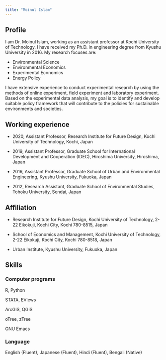 ```yaml
---
title: "Moinul Islam"
---
```


## Profile
I am Dr. Moinul Islam, working as an assistant professor at Kochi University of Technology. I have received my Ph.D. in engineering degree from Kyushu University in 2016. My research focuses are:

- Environmental Science
- Environmental Economics
- Experimental Economics
- Energy Policy

I have extensive experience to conduct experimental research by using the methods of online experiment, field experiment and laboratory experiment. Based on the experimental data analysis, my goal is to identify and develop suitable policy framework that will contribute to the policies for sustainable environments and societies.

## Working experience

- 2020, Assistant Professor, Research Institute for Future Design, Kochi University of Technology, Kochi, Japan

- 2019, Assistant Professor, Graduate School for International Development and Cooperation (IDEC), Hiroshima University, Hiroshima, Japan

- 2016, Assistant Professor, Graduate School of Urban and Environmental Engineering, Kyushu University, Fukuoka, Japan

- 2012, Research Assistant, Graduate School of Environmental Studies, Tohoku University, Sendai, Japan


## Affiliation

- Research Institute for Future Design, Kochi University of Technology, 2-22 Eikokuji, Kochi City, Kochi 780-8515, Japan

- School of Economics and Management, Kochi University of Technology, 2-22 Eikokuji, Kochi City, Kochi 780-8518, Japan

- Urban Institute, Kyushu University, Fukuoka, Japan

## Skills

### Computer programs

R, Python

STATA, EViews

ArcGIS, QGIS

oTree, zTree

GNU Emacs

### Language

English (Fluent), Japanese (Fluent), Hindi (Fluent), Bengali (Native)





